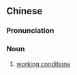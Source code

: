 {{also|工作条件}}
==Chinese==
{{zh-forms|s=工作条件|type=22}}

===Pronunciation===
{{zh-pron
|m=gōngzuò tiáojiàn
|cat=n
}}

===Noun===
{{zh-noun}}

# [[working conditions]]